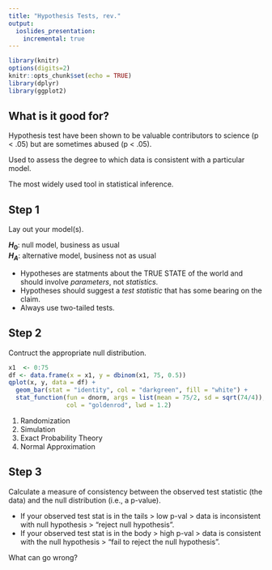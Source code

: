 ```yaml
---
title: "Hypothesis Tests, rev."
output:
  ioslides_presentation:
    incremental: true
---
```


```r
library(knitr)
options(digits=2)
knitr::opts_chunk$set(echo = TRUE)
library(dplyr)
library(ggplot2)
```


## What is it good for? {.build}

Hypothesis test have been shown to be valuable contributors to science (p < .05)
but are sometimes abused (p < .05).

Used to assess the degree to which data is consistent with a particular model.

The most widely used tool in statistical inference.


## Step 1 {.build}

Lay out your model(s).

**$H_0$**: null model, business as usual  
**$H_A$**: alternative model, business not as usual

- Hypotheses are statments about the TRUE STATE of the world and should involve
*parameters*, not *statistics*.
- Hypotheses should suggest a *test statistic* that has some bearing on the claim.
- Always use two-tailed tests.


## Step 2 {.build}

Contruct the appropriate null distribution.

```r
x1  <- 0:75
df <- data.frame(x = x1, y = dbinom(x1, 75, 0.5))
qplot(x, y, data = df) + 
  geom_bar(stat = "identity", col = "darkgreen", fill = "white") +
  stat_function(fun = dnorm, args = list(mean = 75/2, sd = sqrt(74/4)), 
                col = "goldenrod", lwd = 1.2)
```

1. Randomization
2. Simulation
3. Exact Probability Theory
4. Normal Approximation


## Step 3 {.build}

Calculate a measure of consistency between the observed test statistic (the data)
and the null distribution (i.e., a p-value).

- If your observed test stat is in the tails > low p-val > data is inconsistent
with null hypothesis > "reject null hypothesis".
- If your observed test stat is in the body > high p-val > data is consistent with
the null hypothesis > "fail to reject the null hypothesis".

What can go wrong?

